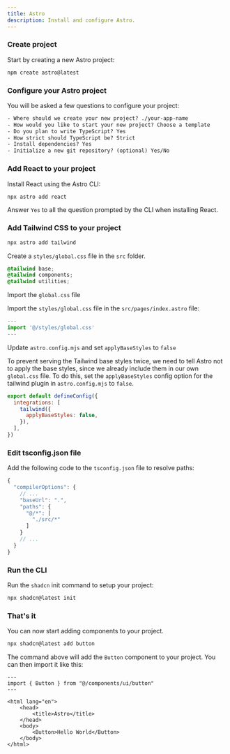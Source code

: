 ```yaml
---
title: Astro
description: Install and configure Astro.
---
```


<Steps>

### Create project

Start by creating a new Astro project:

```bash
npm create astro@latest
```

### Configure your Astro project

You will be asked a few questions to configure your project:

```txt showLineNumbers
- Where should we create your new project? ./your-app-name
- How would you like to start your new project? Choose a template
- Do you plan to write TypeScript? Yes
- How strict should TypeScript be? Strict
- Install dependencies? Yes
- Initialize a new git repository? (optional) Yes/No
```

### Add React to your project

Install React using the Astro CLI:

```bash
npx astro add react
```

<Callout className="mt-4">

Answer `Yes` to all the question prompted by the CLI when installing React.

</Callout>

### Add Tailwind CSS to your project

```bash
npx astro add tailwind
```

<Step>Create a `styles/global.css` file in the `src` folder.</Step>

```css title="styles/global.css" showLineNumbers
@tailwind base;
@tailwind components;
@tailwind utilities;
```

<Step>Import the `global.css` file</Step>

Import the `styles/global.css` file in the `src/pages/index.astro` file:

```ts title="src/pages/index.astro" showLineNumbers
---
import '@/styles/global.css'
---
```

<Step>Update `astro.config.mjs` and set `applyBaseStyles` to `false`</Step>

To prevent serving the Tailwind base styles twice, we need to tell Astro not to apply the base styles, since we already include them in our own `global.css` file. To do this, set the `applyBaseStyles` config option for the tailwind plugin in `astro.config.mjs` to `false`.

```js title="astro.config.mjs" {3-5} showLineNumbers
export default defineConfig({
  integrations: [
    tailwind({
      applyBaseStyles: false,
    }),
  ],
})
```

### Edit tsconfig.json file

Add the following code to the `tsconfig.json` file to resolve paths:

```ts title="tsconfig.json" {4-9} showLineNumbers
{
  "compilerOptions": {
    // ...
    "baseUrl": ".",
    "paths": {
      "@/*": [
        "./src/*"
      ]
    }
    // ...
  }
}
```

### Run the CLI

Run the `shadcn` init command to setup your project:

```bash
npx shadcn@latest init
```

### That's it

You can now start adding components to your project.

```bash
npx shadcn@latest add button
```

The command above will add the `Button` component to your project. You can then import it like this:

```astro {2,10} showLineNumbers
---
import { Button } from "@/components/ui/button"
---

<html lang="en">
	<head>
		<title>Astro</title>
	</head>
	<body>
		<Button>Hello World</Button>
	</body>
</html>
```

</Steps>
